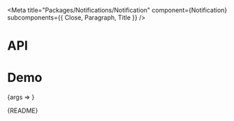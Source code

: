 
<Meta
  title="Packages/Notifications/Notification"
  component={Notification}
  subcomponents={{ Close, Paragraph, Title }}
/>

# API

<ArgsTable />

# Demo

<Canvas>
  <Story
    name="Notification"
    args={{
      children: 'Text',
      title: 'Title',
      hasClose: true,
      hasParagraph: false,
      'aria-label': 'Close'
    }}
    argTypes={{
      title: { name: 'children', table: { category: 'Title' } },
      isRegular: { control: { type: 'boolean' }, table: { category: 'Title' } },
      hasClose: { name: 'Close', table: { category: 'Story' } },
      hasParagraph: { name: 'Paragraph', table: { category: 'Story' } },
      'aria-label': { table: { category: 'Close' } }
    }}
    parameters={{
      design: {
        allowFullscreen: true,
        type: 'figma',
        url: 'https://www.figma.com/file/6g87L4FdKZTA3knt3Rsfdx/Garden?node-id=1480%3A28056'
      }
    }}
  >
    {args => <NotificationStory {...args} />}
  </Story>
</Canvas>

<Markdown>{README}</Markdown>
